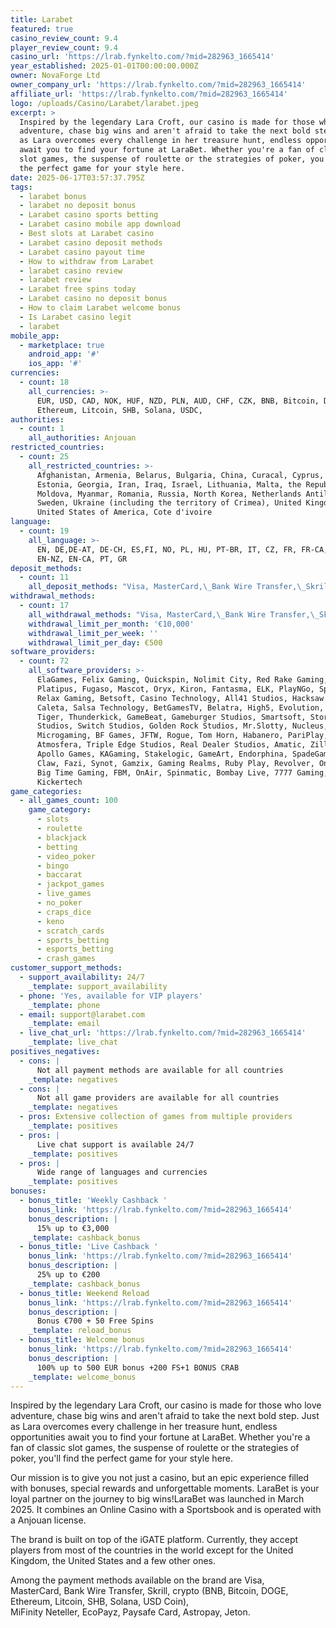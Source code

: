 ```yaml
---
title: Larabet
featured: true
casino_review_count: 9.4
player_review_count: 9.4
casino_url: 'https://lrab.fynkelto.com/?mid=282963_1665414'
year_established: 2025-01-01T00:00:00.000Z
owner: NovaForge Ltd
owner_company_url: 'https://lrab.fynkelto.com/?mid=282963_1665414'
affiliate_url: 'https://lrab.fynkelto.com/?mid=282963_1665414'
logo: /uploads/Casino/Larabet/larabet.jpeg
excerpt: >
  Inspired by the legendary Lara Croft, our casino is made for those who love
  adventure, chase big wins and aren't afraid to take the next bold step. Just
  as Lara overcomes every challenge in her treasure hunt, endless opportunities
  await you to find your fortune at LaraBet. Whether you're a fan of classic
  slot games, the suspense of roulette or the strategies of poker, you'll find
  the perfect game for your style here.
date: 2025-06-17T03:57:37.795Z
tags:
  - larabet bonus
  - larabet no deposit bonus
  - Larabet casino sports betting
  - Larabet casino mobile app download
  - Best slots at Larabet casino
  - Larabet casino deposit methods
  - Larabet casino payout time
  - How to withdraw from Larabet
  - larabet casino review
  - larabet review
  - Larabet free spins today
  - Larabet casino no deposit bonus
  - How to claim Larabet welcome bonus
  - Is Larabet casino legit
  - larabet
mobile_app:
  - marketplace: true
    android_app: '#'
    ios_app: '#'
currencies:
  - count: 18
    all_currencies: >-
      EUR, USD, CAD, NOK, HUF, NZD, PLN, AUD, CHF, CZK, BNB, Bitcoin, DOGE,
      Ethereum, Litcoin, SHB, Solana, USDC,
authorities:
  - count: 1
    all_authorities: Anjouan
restricted_countries:
  - count: 25
    all_restricted_countries: >-
      Afghanistan, Armenia, Belarus, Bulgaria, China, Curacal, Cyprus, Denmark,
      Estonia, Georgia, Iran, Iraq, Israel, Lithuania, Malta, the Republic of
      Moldova, Myanmar, Romania, Russia, North Korea, Netherlands Antilles,
      Sweden, Ukraine (including the territory of Crimea), United Kingdom,
      United States of America, Cote d'ivoire 
language:
  - count: 19
    all_language: >-
      EN, DE,DE-AT, DE-CH, ES,FI, NO, PL, HU, PT-BR, IT, CZ, FR, FR-CA,  EN-AU,
      EN-NZ, EN-CA, PT, GR
deposit_methods:
  - count: 11
    all_deposit_methods: "Visa, MasterCard,\_Bank Wire Transfer,\_Skrill, crypto (BNB, Bitcoin, DOGE, Ethereum, Litcoin, SHB, Solana, USD Coin), MiFinity\_Neteller,\_EcoPayz,\_Paysafe Card, Astropay, Jeton"
withdrawal_methods:
  - count: 17
    all_withdrawal_methods: "Visa, MasterCard,\_Bank Wire Transfer,\_Skrill, BNB, Bitcoin, DOGE, Ethereum, Litcoin, SHB, Solana, USD Coin, MiFinity\_Neteller,\_EcoPayz,\_Paysafe Card, Astropay, Jeton"
    withdrawal_limit_per_month: '€10,000'
    withdrawal_limit_per_week: ''
    withdrawal_limit_per_day: €500
software_providers:
  - count: 72
    all_software_providers: >-
      ElaGames, Felix Gaming, Quickspin, Nolimit City, Red Rake Gaming, Amusnet,
      Platipus, Fugaso, Mascot, Oryx, Kiron, Fantasma, ELK, PlayNGo, Spinomenal,
      Relax Gaming, Betsoft, Casino Technology, All41 Studios, Hacksaw Gaming,
      Caleta, Salsa Technology, BetGamesTV, Belatra, High5, Evolution, Red
      Tiger, Thunderkick, GameBeat, Gameburger Studios, Smartsoft, Stormcraft
      Studios, Switch Studios, Golden Rock Studios, Mr.Slotty, Nucleus, Netent,
      Microgaming, BF Games, JFTW, Rogue, Tom Horn, Habanero, PariPlay, Foxium,
      Atmosfera, Triple Edge Studios, Real Dealer Studios, Amatic, Zillion,
      Apollo Games, KAGaming, Stakelogic, GameArt, Endorphina, SpadeGaming,
      Claw, Fazi, Synot, Gamzix, Gaming Realms, Ruby Play, Revolver, OneTouch,
      Big Time Gaming, FBM, OnAir, Spinmatic, Bombay Live, 7777 Gaming, inOut,
      Kickertech
game_categories:
  - all_games_count: 100
    game_category:
      - slots
      - roulette
      - blackjack
      - betting
      - video_poker
      - bingo
      - baccarat
      - jackpot_games
      - live_games
      - no_poker
      - craps_dice
      - keno
      - scratch_cards
      - sports_betting
      - esports_betting
      - crash_games
customer_support_methods:
  - support_availability: 24/7
    _template: support_availability
  - phone: 'Yes, available for VIP players'
    _template: phone
  - email: support@larabet.com
    _template: email
  - live_chat_url: 'https://lrab.fynkelto.com/?mid=282963_1665414'
    _template: live_chat
positives_negatives:
  - cons: |
      Not all payment methods are available for all countries
    _template: negatives
  - cons: |
      Not all game providers are available for all countries
    _template: negatives
  - pros: Extensive collection of games from multiple providers
    _template: positives
  - pros: |
      Live chat support is available 24/7
    _template: positives
  - pros: |
      Wide range of languages and currencies
    _template: positives
bonuses:
  - bonus_title: 'Weekly Cashback '
    bonus_link: 'https://lrab.fynkelto.com/?mid=282963_1665414'
    bonus_description: |
      15% up to €3,000
    _template: cashback_bonus
  - bonus_title: 'Live Cashback '
    bonus_link: 'https://lrab.fynkelto.com/?mid=282963_1665414'
    bonus_description: |
      25% up to €200
    _template: cashback_bonus
  - bonus_title: Weekend Reload
    bonus_link: 'https://lrab.fynkelto.com/?mid=282963_1665414'
    bonus_description: |
      Bonus €700 + 50 Free Spins
    _template: reload_bonus
  - bonus_title: Welcome bonus
    bonus_link: 'https://lrab.fynkelto.com/?mid=282963_1665414'
    bonus_description: |
      100% up to 500 EUR bonus +200 FS+1 BONUS CRAB
    _template: welcome_bonus
---
```


Inspired by the legendary Lara Croft, our casino is made for those who love adventure, chase big wins and aren't afraid to take the next bold step. Just as Lara overcomes every challenge in her treasure hunt, endless opportunities await you to find your fortune at LaraBet. Whether you're a fan of classic slot games, the suspense of roulette or the strategies of poker, you'll find the perfect game for your style here.

Our mission is to give you not just a casino, but an epic experience filled with bonuses, special rewards and unforgettable moments. LaraBet is your loyal partner on the journey to big wins!LaraBet was launched in March 2025. It combines an Online Casino with a Sportsbook and is operated with a Anjouan license.

The brand is built on top of the iGATE platform. Currently, they accept players from most of the countries in the world except for the United Kingdom, the United States and a few other ones.

Among the payment methods available on the brand are Visa, MasterCard, Bank Wire Transfer, Skrill, crypto (BNB, Bitcoin, DOGE, Ethereum, Litcoin, SHB, Solana, USD Coin), MiFinity Neteller, EcoPayz, Paysafe Card, Astropay, Jeton.

